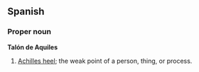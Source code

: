 ==Spanish==
===Proper noun===
'''Talón de Aquiles'''
#[[Achilles heel]]; the weak point of a person, thing, or process.